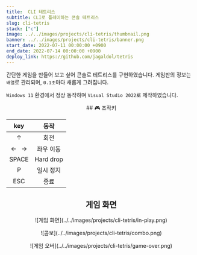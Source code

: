 ```yaml
---
title:  CLI 테트리스
subtitle: CLI로 플레이하는 콘솔 테트리스
slug: cli-tetris
stack: ["c"]
image: ../../images/projects/cli-tetris/thumbnail.png
banner: ../../images/projects/cli-tetris/banner.png
start_date: 2022-07-11 00:00:00 +0900
end_date: 2022-07-14 00:00:00 +0900
deploy_link: https://github.com/jagaldol/tetris
---
```



간단한 게임을 만들어 보고 싶어 콘솔로 테트리스를 구현하였습니다. 게임판의 정보는 `배열`로 관리되며, `0.1초`마다 새롭게 그려집니다.

`Windows 11` 환경에서 정상 동작하며 `Visual Studio 2022`로 제작하였습니다.

<div align="center">
  ## 🎮 조작키

  | key        | 동작        |
  |:------------:|:-----------:|
  | ↑          | 회전        |
  | ← &nbsp; → | 좌우 이동     |
  | SPACE      | Hard drop |
  | P          | 일시 정지     |
  | ESC        | 종료        |

  ## 게임 화면

  <p>
    ![게임 화면](../../images/projects/cli-tetris/in-play.png)
  </p>

  <p>
    ![콤보](../../images/projects/cli-tetris/combo.png)
  </p>

  <p>
    ![게임 오버](../../images/projects/cli-tetris/game-over.png)
  </p>

</div>